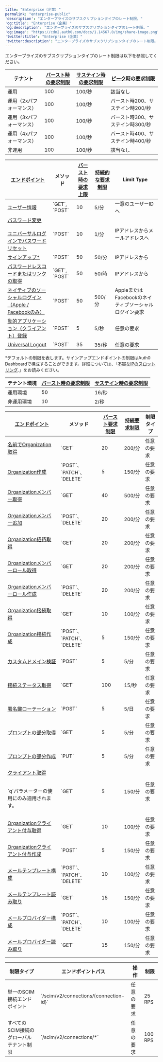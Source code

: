 ---
title: "Enterprise（企業）"
permalink: "enterprise-public"
'description': "エンタープライズのサブスクリプションタイプのレート制限。"
'og:title': "Enterprise（企業）"
'og:description': "エンタープライズのサブスクリプションタイプのレート制限。"
'og:image': "https://cdn2.auth0.com/docs/1.14567.0/img/share-image.png"
'twitter:title': "Enterprise（企業）"
'twitter:description': "エンタープライズのサブスクリプションタイプのレート制限。"
---

エンタープライズのサブスクリプションタイプのレート制限は以下を参照してください。



<Accordion title="Authentication API" description="エンタープライズサブスクリプションタイプのAuthentication APIおよびAPIエンドポイントのレート制限。">

<table class="table"><thead>
<tr>
<th>テナント</th>
<th><a href="/ja-jp/troubleshoot/customer-support/operational-policies/rate-limit-policy#rate-limit-algorithm">バースト時の要求制限</a></th>
<th><a href="/ja-jp/troubleshoot/customer-support/operational-policies/rate-limit-policy#rate-limit-algorithm">サステイン時の要求制限</a></th>
<th><a href="/ja-jp/troubleshoot/customer-support/operational-policies/rate-limit-policy#public-performance">ピーク時の要求制限</a></th>
</tr>
</thead>
<tbody>
<tr>
<td>運用</td>
<td>100</td>
<td>100/秒</td>
<td>該当なし</td>
</tr>
<tr>
<td>運用（2xパフォーマンス）</td>
<td>100</td>
<td>100/秒</td>
<td>バースト時200、サステイン時200/秒</td>
</tr>
<tr>
<td>運用（3xパフォーマンス）</td>
<td>100</td>
<td>100/秒</td>
<td>バースト時300、サステイン時300/秒</td>
</tr>
<tr>
<td>運用（4xパフォーマンス）</td>
<td>100</td>
<td>100/秒</td>
<td>バースト時400、サステイン時400/秒</td>
</tr>
<tr>
<td>非運用</td>
<td>100</td>
<td>100/秒</td>
<td>該当なし</td>
</tr>
</tbody>
</table>

<table class="table"><thead>
<tr>
<th><a href="/ja-jp/api/authentication#introduction">エンドポイント</a></th>
<th>メソッド</th>
<th><a href="/ja-jp/troubleshoot/customer-support/operational-policies/rate-limit-policy#rate-limit-algorithm">バースト時の要求上限</a></th>
<th><a href="/ja-jp/troubleshoot/customer-support/operational-policies/rate-limit-policy#rate-limit-algorithm">持続的な要求制限</a></th>
<th>Limit Type</th>
</tr>
</thead>
<tbody>
<tr>
<td><a href="https://auth0.com/docs/ja-jp/api/authentication#get-user-info">ユーザー情報</a></td>
<td>`GET`, `POST`</td>
<td>10</td>
<td>5/分</td>
<td>一意のユーザーIDへ</td>
</tr>
<tr>
<td><a href="https://auth0.com/docs/ja-jp/api/authentication#change-password">パスワード変更</a> <br/><br/> <a href="https://auth0.com/docs/ja-jp/authenticate/database-connections/password-change#universal-login-page">ユニバーサルログインでパスワードリセット</a></td>
<td>`POST`</td>
<td>10</td>
<td>1/分</td>
<td>IPアドレスからメールアドレスへ</td>
</tr>
<tr>
<td><a href="https://auth0.com/docs/ja-jp/api/authentication#signup">サインアップ* </a></td>
<td>`POST`</td>
<td>50</td>
<td>50/分</td>
<td>IPアドレスから</td>
</tr>
<tr>
<td><a href="https://auth0.com/docs/ja-jp/api/authentication#passwordless">パスワードレスコードまたはリンクの取得</a></td>
<td>`GET`, `POST`</td>
<td>50</td>
<td>50/時</td>
<td>IPアドレスから</td>
</tr>
<tr>
<td><a href="https://auth0.com/docs/ja-jp/api/authentication#verify-with-one-time-password-otp-">ネイティブのソーシャルログイン（Apple / Facebookのみ）</a></td>
<td>`POST`</td>
<td>50</td>
<td>500/分</td>
<td>AppleまたはFacebookのネイティブソーシャルログイン要求</td>
</tr>
<tr>
<td><a href="https://auth0.com/docs/ja-jp/api/authentication#dynamic-application-client-registration">動的アプリケーション（クライアント）登録</a></td>
<td>`POST`</td>
<td>5</td>
<td>5/秒</td>
<td>任意の要求</td>
</tr>
<tr>
<td><a href="https://auth0.com/docs/ja-jp/api/authentication#global-token-revocation">Universal Logout</a></td>
<td>`POST`</td>
<td>35</td>
<td>35/秒</td>
<td>任意の要求</td>
</tr>
</tbody>
</table>

\*デフォルトの制限を表します。サインアップエンドポイントの制限はAuth0 Dashboardで構成することができます。詳細については、「[不審なIPのスロットリング](https://www.auth0.com/docs/ja-jp/secure/attack-protection/suspicious-ip-throttling).」をお読みください。

</Accordion>



<Accordion title="Mangement API" description="エンタープライズサブスクリプションタイプのManagement API、APIエンドポイント、APIエンドポイントグループのレート制限。">

<table class="table"><thead>
<tr>
<th>テナント環境</th>
<th><a href="/ja-jp/troubleshoot/customer-support/operational-policies/rate-limit-policy#rate-limit-algorithm">バースト時の要求制限</a></th>
<th><a href="/ja-jp/troubleshoot/customer-support/operational-policies/rate-limit-policy#rate-limit-algorithm">サステイン時の要求制限</a></th>
</tr>
</thead>
<tbody>
<tr>
<td>運用環境</td>
<td>50</td>
<td>16/秒</td>
</tr>
<tr>
<td>非運用環境</td>
<td>10</td>
<td>2/秒</td>
</tr>
</tbody>
</table>

<table class="table"><thead>
<tr>
<th><a href="/ja-jp/api/management/v2"><strong>エンドポイント</strong></a></th>
<th><strong>メソッド</strong></th>
<th><a href="/ja-jp/troubleshoot/customer-support/operational-policies/rate-limit-policy#rate-limit-algorithm"><strong>バースト要求制限</strong></a></th>
<th><a href="/ja-jp/troubleshoot/customer-support/operational-policies/rate-limit-policy#rate-limit-algorithm"><strong>持続要求制限</strong></a></th>
<th><strong>制限タイプ</strong></th>
</tr>
</thead>
<tbody>
<tr>
<td><a href="https://auth0.com/docs/ja-jp/api/management/v2/organizations/get-name-by-name">名前でOrganization取得</a></td>
<td>`GET`</td>
<td>20</td>
<td>200/分</td>
<td>任意の要求</td>
</tr>
<tr>
<td><a href="https://auth0.com/docs/ja-jp/api/management/v2/organizations/post-organizations">Organization作成</a></td>
<td>`POST`、`PATCH`、`DELETE`</td>
<td>5</td>
<td>150/分</td>
<td>任意の要求</td>
</tr>
<tr>
<td><a href="https://auth0.com/docs/ja-jp/api/management/v2/organizations/get-members">Organizationメンバー取得</a></td>
<td>`GET`</td>
<td>40</td>
<td>500/分</td>
<td>任意の要求</td>
</tr>
<tr>
<td><a href="https://auth0.com/docs/ja-jp/api/management/v2/organizations/post-members">Organizationメンバー追加</a></td>
<td>`POST`、`DELETE`</td>
<td>20</td>
<td>200/分</td>
<td>任意の要求</td>
</tr>
<tr>
<td><a href="https://auth0.com/docs/ja-jp/api/management/v2/organizations/get-invitations-by-invitation-id">Organization招待取得</a></td>
<td>`GET`</td>
<td>20</td>
<td>200/分</td>
<td>任意の要求</td>
</tr>
<tr>
<td><a href="https://auth0.com/docs/ja-jp/api/management/v2/organizations/get-organization-member-roles">Organizationメンバーロール取得</a></td>
<td>`GET`</td>
<td>20</td>
<td>200/分</td>
<td>任意の要求</td>
</tr>
<tr>
<td><a href="https://auth0.com/docs/ja-jp/api/management/v2/organizations/post-organization-member-roles">Organizationメンバーロール作成</a></td>
<td>`POST`、`DELETE`</td>
<td>20</td>
<td>200/分</td>
<td>任意の要求</td>
</tr>
<tr>
<td><a href="https://auth0.com/docs/ja-jp/api/management/v2/organizations/get-enabled-connections">Organization接続取得</a></td>
<td>`GET`</td>
<td>10</td>
<td>100/分</td>
<td>任意の要求</td>
</tr>
<tr>
<td><a href="https://auth0.com/docs/ja-jp/api/management/v2/organizations/post-enabled-connections">Organization接続作成</a></td>
<td>`POST`、`PATCH`、`DELETE`</td>
<td>5</td>
<td>150/分</td>
<td>任意の要求</td>
</tr>
<tr>
<td><a href="https://auth0.com/docs/ja-jp/api/management/v2/custom-domains/post-verify">カスタムドメイン検証</a></td>
<td>`POST`</td>
<td>5</td>
<td>5/分</td>
<td>任意の要求</td>
</tr>
<tr>
<td><a href="https://auth0.com/docs/ja-jp/api/management/v2/connections/get-status">接続ステータス取得</a></td>
<td>`GET`</td>
<td>100</td>
<td>15/秒</td>
<td>任意の要求</td>
</tr>
<tr>
<td><a href="https://auth0.com/docs/ja-jp/api/management/v2/keys/post-signing-keys">署名鍵ローテーション</a></td>
<td>`POST`</td>
<td>5</td>
<td>5/日</td>
<td>任意の要求</td>
</tr>
<tr>
<td><a href="https://auth0.com/docs/ja-jp/api/management/v2/prompts/get-partials">プロンプトの部分取得</a></td>
<td>`GET`</td>
<td>5</td>
<td>5/分</td>
<td>任意の要求</td>
</tr>
<tr>
<td><a href="https://auth0.com/docs/ja-jp/api/management/v2/prompts/put-partials">プロンプトの部分作成</a></td>
<td>`PUT`</td>
<td>5</td>
<td>5/分</td>
<td>任意の要求</td>
</tr>
<tr>
<td><a href="https://auth0.com/docs/api/management/v2/clients/get-clients">クライアント取得</a><p><br/>`q`パラメーターの使用にのみ適用されます。<br/></p></td>
<td>`GET`</td>
<td>5</td>
<td>150/分</td>
<td>任意の要求</td>
</tr>
<tr>
<td><a href="https://auth0.com/docs/ja-jp/api/management/v2/organizations/get-organization-client-grants">Organizationクライアント付与取得</a></td>
<td>`GET`</td>
<td>10</td>
<td>100/分</td>
<td>任意の要求</td>
</tr>
<tr>
<td><a href="https://auth0.com/docs/ja-jp/api/management/v2/organizations/create-organization-client-grants">Organizationクライアント付与作成</a></td>
<td>`POST`</td>
<td>5</td>
<td>150/分</td>
<td>任意の要求</td>
</tr>
<tr>
<td><a href="https://auth0.com/docs/ja-jp/api/management/v2/email-templates/post-email-templates">メールテンプレート構成</a></td>
<td>`POST`、`PATCH`、`DELETE`</td>
<td>10</td>
<td>100/分</td>
<td>任意の要求</td>
</tr>
<tr>
<td><a href="https://auth0.com/docs/ja-jp/api/management/v2/email-templates/get-email-templates-by-template-name">メールテンプレート読み取り</a></td>
<td>`GET`</td>
<td>15</td>
<td>150/分</td>
<td>任意の要求</td>
</tr>
<tr>
<td><a href="https://auth0.com/docs/ja-jp/api/management/v2/emails/patch-provider">メールプロバイダー構成</a></td>
<td>`POST`、`PATCH`、`DELETE`</td>
<td>10</td>
<td>100/分</td>
<td>任意の要求</td>
</tr>
<tr>
<td><a href="https://auth0.com/docs/ja-jp/api/management/v2/emails/get-provider">メールプロバイダー読み取り</a></td>
<td>`GET`</td>
<td>15</td>
<td>150/分</td>
<td>任意の要求</td>
</tr>
</tbody>
</table>

</Accordion>



<Accordion title="SCIM API" description="エンタープライズ接続を含むパブリッククラウドサブスクリプションのインバウンドSCIM APIエンドポイントのレート制限。">

<table class="table"><thead>
<tr>
<th>制限タイプ</th>
<th>エンドポイントパス</th>
<th>操作</th>
<th>制限</th>
</tr>
</thead>
<tbody>
<tr>
<td>単一のSCIM接続エンドポイント</td>
<td>`/scim/v2/connections/{connection-id}`</td>
<td>任意の要求</td>
<td>25 RPS</td>
</tr>
<tr>
<td>すべてのSCIM接続のグローバルテナント制限</td>
<td>`/scim/v2/connections/*`</td>
<td>任意の要求</td>
<td>100 RPS</td>
</tr>
</tbody>
</table>

</Accordion>

